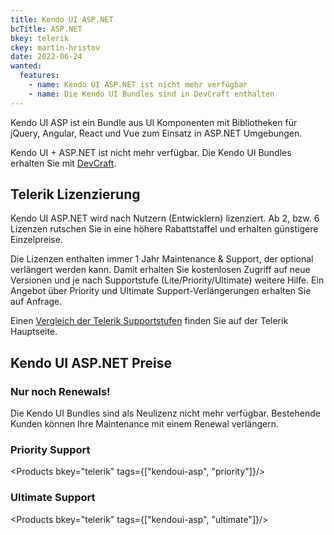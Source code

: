 ```yaml
---
title: Kendo UI ASP.NET
bcTitle: ASP.NET
bkey: telerik
ckey: martin-hristov
date: 2022-06-24
wanted:
  features:
    - name: Kendo UI ASP.NET ist nicht mehr verfügbar
    - name: Die Kendo UI Bundles sind in DevCraft enthalten
---
```




<Intro>

  Kendo UI ASP ist ein Bundle aus UI Komponenten mit Bibliotheken für jQuery, Angular, React und Vue zum Einsatz in ASP.NET Umgebungen.

  Kendo UI + ASP.NET ist nicht mehr verfügbar. Die Kendo UI Bundles erhalten Sie mit [DevCraft](/hersteller/telerik/devcraft/).

</Intro>

<TOC />



## Telerik Lizenzierung

 Kendo UI ASP.NET wird nach Nutzern (Entwicklern) lizenziert. Ab 2, bzw. 6 Lizenzen rutschen Sie in eine höhere Rabattstaffel und erhalten günstigere Einzelpreise.

  Die Lizenzen enthalten immer 1 Jahr Maintenance & Support, der optional verlängert werden kann. Damit erhalten Sie kostenlosen Zugriff auf neue Versionen und je nach Supportstufe (Lite/Priority/Ultimate) weitere Hilfe. Ein Angebot über Priority und Ultimate Support-Verlängerungen erhalten Sie auf Anfrage.

  Einen [Vergleich der Telerik Supportstufen](/hersteller/telerik/#telerik-support-vergleich) finden Sie auf der Telerik Hauptseite.



## Kendo UI ASP.NET Preise

<Info>

### Nur noch Renewals!

Die Kendo UI Bundles sind als Neulizenz nicht mehr verfügbar. Bestehende Kunden können Ihre Maintenance mit einem Renewal verlängern.

</Info>


### Priority Support


<Products bkey="telerik" tags={["kendoui-asp", "priority"]}/>


### Ultimate Support


<Products bkey="telerik" tags={["kendoui-asp", "ultimate"]}/>

